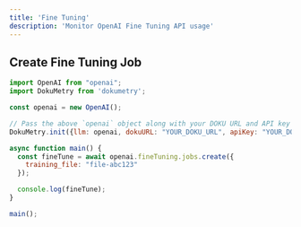 ```yaml
---
title: 'Fine Tuning'
description: 'Monitor OpenAI Fine Tuning API usage'
---
```


## Create Fine Tuning Job

```javascript
import OpenAI from "openai";
import DokuMetry from 'dokumetry';

const openai = new OpenAI();

// Pass the above `openai` object along with your DOKU URL and API key and this will make sure that all OpenAI calls are automatically tracked.
DokuMetry.init({llm: openai, dokuURL: "YOUR_DOKU_URL", apiKey: "YOUR_DOKU_TOKEN"})

async function main() {
  const fineTune = await openai.fineTuning.jobs.create({
    training_file: "file-abc123"
  });

  console.log(fineTune);
}

main();
```